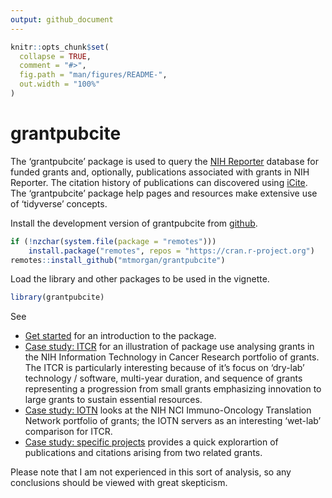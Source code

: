 ```yaml
---
output: github_document
---
```


<!-- README.md is generated from README.Rmd. Please edit that file -->

```r
knitr::opts_chunk$set(
  collapse = TRUE,
  comment = "#>",
  fig.path = "man/figures/README-",
  out.width = "100%"
)
```

# grantpubcite

<!-- badges: start -->
<!-- badges: end -->

The 'grantpubcite' package is used to query the [NIH Reporter][]
database for funded grants and, optionally, publications associated
with grants in NIH Reporter. The citation history of publications can
discovered using [iCite][].  The 'grantpubcite' package help pages and
resources make extensive use of 'tidyverse' concepts.

[NIH Reporter]: https://reporter.nih.gov/
[iCite]: https://icite.od.nih.gov/

Install the development version of grantpubcite from [github][].

[github]: https://github.com/mtmorgan/grantpubcite

```r
if (!nzchar(system.file(package = "remotes")))
    install.package("remotes", repos = "https://cran.r-project.org")
remotes::install_github("mtmorgan/grantpubcite")
```

Load the library and other packages to be used in the vignette.

```r
library(grantpubcite)
```

See

- [Get started][] for an introduction to the package.
- [Case study: ITCR][] for an illustration of package use analysing
  grants in the NIH Information Technology in Cancer Research
  portfolio of grants. The ITCR is particularly interesting because of
  it's focus on 'dry-lab' technology / software, multi-year duration,
  and sequence of grants representing a progression from small grants
  emphasizing innovation to large grants to sustain essential
  resources.
- [Case study: IOTN][] looks at the NIH NCI Immuno-Oncology
  Translation Network portfolio of grants; the IOTN servers as an
  interesting 'wet-lab' comparison for ITCR.
- [Case study: specific projects][] provides a quick explorartion of
  publications and citations arising from two related grants.

[Get started]: articles/grantpubcite.html
[Case study: ITCR]: articles/case_study_itcr.html
[Case study: IOTN]: articles/case_study_iotn.html
[Case study: specific projects]: articles/case_study_project_nums_quick.html

Please note that I am not experienced in this sort of analysis, so any
conclusions should be viewed with great skepticism.
